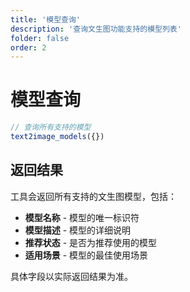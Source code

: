 ```yaml
---
title: '模型查询'
description: '查询文生图功能支持的模型列表'
folder: false
order: 2
---
```


# 模型查询

```typescript
// 查询所有支持的模型
text2image_models({})
```

## 返回结果

工具会返回所有支持的文生图模型，包括：

- **模型名称** - 模型的唯一标识符
- **模型描述** - 模型的详细说明
- **推荐状态** - 是否为推荐使用的模型
- **适用场景** - 模型的最佳使用场景

具体字段以实际返回结果为准。